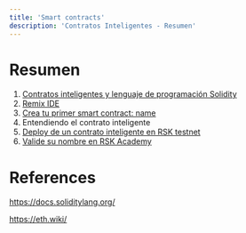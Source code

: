 ```yaml
---
title: 'Smart contracts'
description: 'Contratos Inteligentes - Resumen'
---
```


# Resumen

1. [Contratos inteligentes y lenguaje de programación Solidity](/courses/dev/02/introduction)
2. [Remix IDE](/courses/dev/02/remix)
3. [Crea tu primer smart contract: name](/courses/dev/02/smart-contract-name)
4. Entendiendo el contrato inteligente
5. [Deploy de un contrato inteligente en RSK testnet](/courses/dev/02/publish-on-rsk-testnet)
6. [Valide su nombre en RSK Academy](/courses/dev/02/validate-name)

# References

https://docs.soliditylang.org/

https://eth.wiki/
